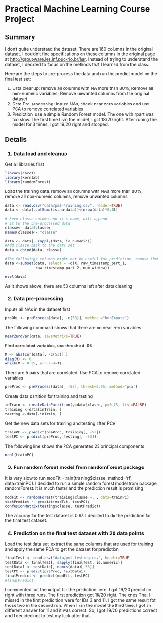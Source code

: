 Practical Machine Learning Course Project 
=======================================================
<h2> Summary</h2>

I don't quite understand the dataset. There are 160 columns in
the original dataset. I couldn't find specifications on these
columns in the original page at <a href="http://groupware.les.inf.puc-rio.br/har">
http://groupware.les.inf.puc-rio.br/har</a>. Instead of trying
to understand the dataset, I decided to focus on the methods
that I learned from the class.
<P>
Here are the steps to pre-process the data and run the predict model on the final test set:
<ol>
<li> Data cleanup: remove all columns with NA more than 80%; Remove all non-numeric variables; Remove unwanted columns from the original dataset </li>
<li> Data Pre-processing: inpute NAs, check near zero variables and use PCA to remove correlated variables </li>
<li> Prediction: use a simple Random Forest model. The one with rpart was too slow. The first time I ran the model, I got 18/20 right. After runing the model for 3 times, I got 19/20 right and stopped.</li>
</ol>

<h2>Details</h2>

<h3>1. Data load and cleanup </h3>
Get all libraries first

```r
library(caret)
library(kernlab)
library(randomForest)
```
Load the training data, remove all columns with NAs more than 80%, remove all non-numeric columns, remove unwanted columns <BR>

```r
data <- read.csv("data/pml-training.csv", header=TRUE)
data <- data[,colSums(is.na(data))<(nrow(data)*0.8)]

# keep classe column and it's name, will append 
# it to the pre-processed data
classe<- data$classe;
names(classe)<- "classe"

data <- data[, sapply(data, is.numeric)]
#Add classe back to the data set
data <-cbind(data, classe)

#The followings columns might not be useful for prediction, remove them too
data <-subset(data, select = -c(X, raw_timestamp_part_1,
              raw_timestamp_part_2, num_window)) 

ncol(data)

```
As it shows above, there are 53 columns left after data cleaning<BR>

<h3> 2. Data pre-processing </h3>
Inpute all NAs in the dataset first
```r
preObj <- preProcess(data[, -c(53)], method ="knnImpute")
```
The following command shows that there are no near zero variables
```r
nearZeroVar(data, saveMetrics=TRUE)
```
Find correlated variables, use threshold .95

```r
M <- abs(cor(data[, -c(53)]))
diag(M) <- 0
which(M > 0.95, arr.ind=T)
```
There are 5 pairs that are correlated. Use PCA to remove correlated variables
```r
preProc <- preProcess(data[, -53], thresh=0.95, method='pca')
```

Create data partition for training and testing
```r
inTrain <- createDataPartition(y=data$classe, p=0.75, list=FALSE)
training <-data[inTrain, ]
testing <-data[-inTrain, ]
```
Get the new data sets for training and testing after PCA 
```r
trainPC <- predict(preProc, training[, -53])
testPC <- predict(preProc, testing[, -53])
```

The following line shows the PCA generates 25 principal components
```r
ncol(trainPC)
```

<h3> 3. Run random forest model from randomForest package </h3>
It is very slow to run modFit =train(training$classe, method='rf', data=trainPC). I decided to run a simple random forest model from package randomForest. It is much faster and the prediction result is promising
```r
modFit <- randomForest(training$classe ~. , data=trainPC)
testPredict <- predict(modFit, testPC);
confusionMatrix(testing$classe, testPredict)
```

The accuray for the test dataset is 0.97. I decided to do the prediction for the final test dataset.

<h3> 4. Prediction on the final test dataset with 20 data points </h3>
Load the test data set, extract the same columns that are used for training and apply the same PCA to get the dataset for prediction
```r
finalTest <- read.csv("data/pml-testing.csv", header=TRUE)
testData <- finalTest[, sapply(finalTest, is.numeric)]
testData1 <- testData[, names(data)[-53]]
testPC <- predict(preProc, testData1)
finalPredict <- predict(modFit, testPC)
#finalPredict
```

I commented out the output for the prediction here. I got 19/20 prediction right with three runs. The first prediction got 18/20 right. The ones That I missed in the first predicition were for IDs 3 and 11. I got the same result fot those two in the second run. When I ran the model the third time, I got an different answer for 11 and it was correct. So, I got 19/20 predictions correct and I decided not to test my luck after that.


